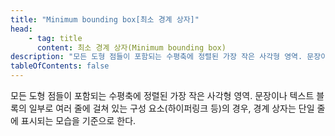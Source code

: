 ```yaml
---
title: "Minimum bounding box[최소 경계 상자]"
head:
    - tag: title
      content: 최소 경계 상자(Minimum bounding box)
description: "모든 도형 점들이 포함되는 수평축에 정렬된 가장 작은 사각형 영역. 문장이나 텍스트 블록의 일부로 여러 줄에 걸쳐 있는 구성 요소(하이퍼링크 등)의 경우, 경계 상자는 단일 줄에 표시되는 모습을 기준으로 한다."
tableOfContents: false
---
```


<Badge text="신규" variant="tip" size="large" />

모든 도형 점들이 포함되는 수평축에 정렬된 가장 작은 사각형 영역. 문장이나 텍스트 블록의 일부로 여러 줄에 걸쳐 있는 구성 요소(하이퍼링크 등)의 경우, 경계 상자는 단일 줄에 표시되는 모습을 기준으로 한다.